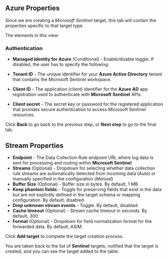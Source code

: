 ## Azure Properties

Since we are creating a _Microsoft Sentinel_ target, this tab will contain the properties specific to that target type.

The elements in this view:

### Authentication

- **Managed Identity for Azure** (Conditional) - Enable/disable toggle. If disabled, the user has to specify the following:

- **Tenant ID** - The unique identifier for your **Azure Active Directory** tenant that contains the Microsoft Sentinel workspace.
- **Client ID** -  The application (client) identifier for the **Azure AD** app registration used to authenticate with **Microsoft Sentinel** APIs.
- **Client secret** - The secret key or password for the registered application that provides secure authentication to access Microsoft Sentinel resources.

Click **Back** to go back to the previous step, or **Next step** to go to the final tab.

## Stream Properties

- **Endpoint** - The Data Collection Rule endpoint URL where log data is sent for processing and routing within **Microsoft Sentinel**
- **Streams** (Optional) - Dropdown for selecting whether data collection rule streams are automatically detected from incoming data (_Auto_) or manually specified in the configuration (_Manual_)
- **Buffer Size** (Optional) - Buffer size in bytes. By default, 1 MB
- **Keep phantom fields** - Toggle for preserving fields that exist in the data but are not explicitly defined in the target schema or mapping configuration. By default, disabled
- **Drop unknown stream events** - Toggle. By default, disabled
- **Cache timeout** (Optional) - Stream cache timeout in seconds. By default, 300
- **Format** (Optional) - Dropdown for field normalization format for the forwarded data. By default, _ASIM_.

Click **Add target** to complete the target creation process.

You are taken back to the list of **Sentinel** targets, notified that the target is created, and you can see the target added to the table.

